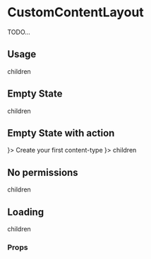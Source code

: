 <!--- CustomContentLayout.stories.mdx --->


<Meta title="components/CustomContentLayout" />

# CustomContentLayout

TODO...

## Usage

<Canvas>
  <Story name="base">
    <Main>
      <CustomContentLayout>children</CustomContentLayout>
    </Main>
  </Story>
</Canvas>

## Empty State

<Canvas>
  <Story name="empty-state">
    <Main>
      <CustomContentLayout shouldShowEmptyState>children</CustomContentLayout>
    </Main>
  </Story>
</Canvas>

## Empty State with action

<Canvas>
  <Story name="empty-state-with-action">
    <Main>
      <CustomContentLayout shouldShowEmptyState action={
          <Button variant="secondary" startIcon={<AddIcon />}>
            Create your first content-type
          </Button>
        }>
        children
      </CustomContentLayout>
    </Main>
  </Story>
</Canvas>

## No permissions

<Canvas>
  <Story name="no-permissions">
    <Main>
      <CustomContentLayout canRead={false} shouldShowEmptyState>
        children
      </CustomContentLayout>
    </Main>
  </Story>
</Canvas>

## Loading

<Canvas>
  <Story name="loading">
    <Main>
      <CustomContentLayout isLoading>
        children
      </CustomContentLayout>
    </Main>
  </Story>
</Canvas>

### Props

<ArgsTable of={CustomContentLayout} />
